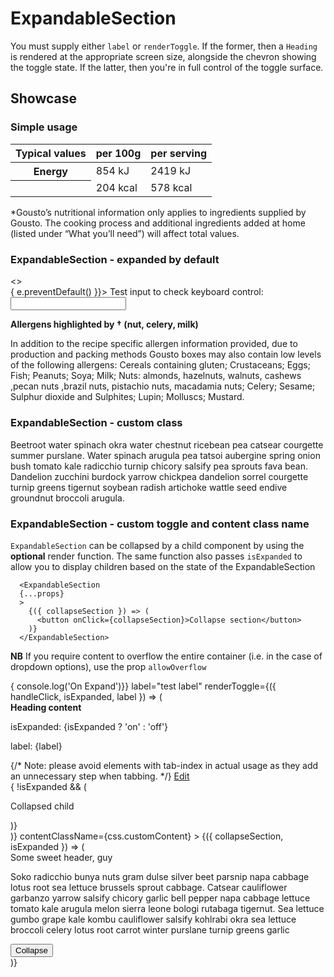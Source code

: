 
<Meta title="ExpandableSection" component={ExpandableSection} />

# ExpandableSection

<Props of={ExpandableSection} />

You must supply either <code>label</code> or <code>renderToggle</code>.  If the
former, then a <code>Heading</code> is rendered at the appropriate screen size,
alongside the chevron showing the toggle state.  If the latter, then you're in
full control of the toggle surface.

## Showcase

### Simple usage
<Preview>
  <Story name="ExpandableSection">
    <ExpandableSection label="Nutritional information" defaultExpanded={false}>
      <table className={css.table}>
        <thead className={css.thead}>
          <tr>
            <th>Typical values</th>
            <th>per 100g</th>
            <th>per serving</th>
          </tr>
        </thead>
        <tbody>
          <tr>
            <th>Energy</th>
            <td>854 kJ</td>
            <td>2419 kJ</td>
          </tr>
          <tr>
            <th></th>
            <td>204 kcal</td>
            <td>578 kcal</td>
          </tr>
        </tbody>
      </table>
      <p>
        *Gousto’s nutritional information only applies to ingredients supplied
        by Gousto. The cooking process and additional ingredients added at home
        (listed under “What you’ll need”) will affect total values.
      </p>
    </ExpandableSection>
  </Story>
</Preview>

### ExpandableSection - expanded by default
<Preview>
  <Story name="ExpandableSection - expanded">
    <>
      <form className={css.form} onSubmit={(e) => { e.preventDefault() }}>
        <label>Test input to check keyboard control: <input type="text" autoComplete="off" /></label>
      </form>
      <ExpandableSection label="Allergens" defaultExpanded>
        <b>Allergens highlighted by † (nut, celery, milk)</b>
        <p>
          In addition to the recipe specific allergen information provided, due
          to production and packing methods Gousto boxes may also contain low
          levels of the following allergens: Cereals containing gluten;
          Crustaceans; Eggs; Fish; Peanuts; Soya; Milk; Nuts: almonds,
          hazelnuts, walnuts, cashews ,pecan nuts ,brazil nuts, pistachio nuts,
          macadamia nuts; Celery; Sesame; Sulphur dioxide and Sulphites; Lupin;
          Molluscs; Mustard.
        </p>
      </ExpandableSection>
    </>
  </Story>
</Preview>

### ExpandableSection - custom class
<Preview>
  <Story name="ExpandableSection - custom class">
    <ExpandableSection label="Can be styled with a class name" className={css.styledSection}>
      <p>
        Beetroot water spinach okra water chestnut ricebean pea catsear
        courgette summer purslane. Water spinach arugula pea tatsoi aubergine
        spring onion bush tomato kale radicchio turnip chicory salsify pea
        sprouts fava bean. Dandelion zucchini burdock yarrow chickpea dandelion
        sorrel courgette turnip greens tigernut soybean radish artichoke wattle
        seed endive groundnut broccoli arugula.
      </p>
    </ExpandableSection>
  </Story>
</Preview>

### ExpandableSection - custom toggle and content class name
`ExpandableSection` can be collapsed by a child component by using the **optional** render function.
The same function also passes `isExpanded` to allow you to display children based on the state of the ExpandableSection

```
  <ExpandableSection
  {...props}
  >
    {({ collapseSection }) => (
      <button onClick={collapseSection}>Collapse section</button>
    )}
  </ExpandableSection>
```

**NB** If you require content to overflow the entire container (i.e. in the case of dropdown options), use the prop `allowOverflow`

<Preview>
  <Story name="ExpandableSection - custom rendering with render prop">
    <ExpandableSection
      isMobile={boolean('isMobile', false)}
      disableAnimation
      onExpand={() => { console.log('On Expand')}}
      label="test label"
      renderToggle={({ handleClick, isExpanded, label }) => (
        <div>
          <div className={css.customToggle}>
            <b>Heading content</b>
            <p>
              isExpanded: {isExpanded ? 'on' : 'off'}
            </p>
            <p>
              label: {label}
            </p>
            {/* Note: please avoid elements with tab-index in actual usage as
                they add an unnecessary step when tabbing. */}
            <a href="#edit" onClick={handleClick}>Edit</a>
          </div>
          { !isExpanded && (
            <div className={css.customContent}>
              <p>Collapsed child</p>
            </div>
          )}
        </div>
      )}
      contentClassName={css.customContent}
    >
      {({ collapseSection, isExpanded }) => (
        <Modal
          name="Some Modal"
          description="Some description"
          isOpen={isExpanded}
          animated
          variant="bottomSheet"
        >
          <div className={css.bottomSheetContainer}>
            <ModalHeader withSeparator align="left">
              Some sweet header, guy
            </ModalHeader>
            <p>
              Soko radicchio bunya nuts gram dulse silver beet parsnip napa cabbage
              lotus root sea lettuce brussels sprout cabbage. Catsear cauliflower
              garbanzo yarrow salsify chicory garlic bell pepper napa cabbage lettuce
              tomato kale arugula melon sierra leone bologi rutabaga tigernut. Sea
              lettuce gumbo grape kale kombu cauliflower salsify kohlrabi okra sea
              lettuce broccoli celery lotus root carrot winter purslane turnip greens
              garlic
            </p>
            <button onClick={collapseSection}>Collapse</button>
          </div>
        </Modal>
      )}
    </ExpandableSection>
  </Story>
</Preview>
